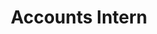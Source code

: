 ---
name: Alyssa Cody
active: false
title: Accounts Intern
details:
  - almaMater: University of Nebraska-Lincoln
  - pronoun: She/Her
  - tenure: August 2015 to August 2016
headshotFun: /img/team/pixel-bakery-alyssa-cody.jpg
headshotSmiling: /img/team/pixel-bakery-alyssa-cody.jpg
headshotSerious: /img/team/pixel-bakery-alyssa-cody.jpg
---